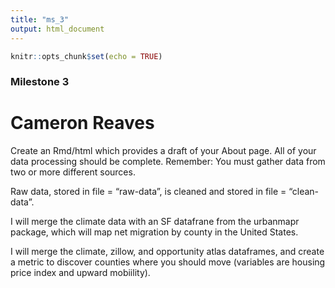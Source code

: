 ```yaml
---
title: "ms_3"
output: html_document
---
```


```r
knitr::opts_chunk$set(echo = TRUE)
```


### Milestone 3 
# Cameron Reaves

Create an Rmd/html which provides a draft of your About page. All of your data processing should be complete. Remember: You must gather data from two or more different sources. 

Raw data, stored in file = "raw-data",  is cleaned and stored in file = "clean-data". 

I will merge the climate data with an SF datafrane from the urbanmapr package, which will map net migration by county in the United States. 

I will merge the climate, zillow, and opportunity atlas dataframes, and create a metric to discover counties where you should move (variables are housing price index and upward mobiility).
